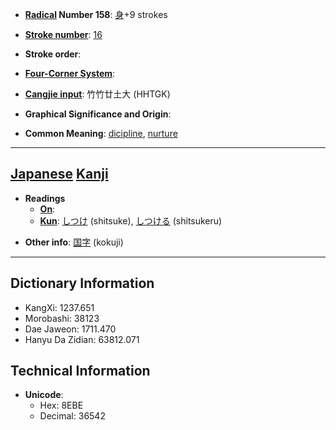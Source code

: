 * '''[[Wiktionary:Chinese radical index| Radical]] Number 158''': [[Wiktionary:Chinese radical index 身|身]]+9 strokes

* '''[[Wiktionary:Chinese total strokes index|Stroke number]]''': [[Wiktionary:Chinese total strokes index 16|16]]

* '''Stroke order''': 

* '''[[Wiktionary:Chinese four corner index|Four-Corner System]]''': 

* '''[[Wiktionary:Chinese Cangjie index|Cangjie input]]''': 竹竹廿土大 (HHTGK)

* '''Graphical Significance and Origin''': 

* '''Common Meaning''': [[dicipline]], [[nurture]]

----

== [[Japanese]] [[Kanji]] ==

* '''Readings'''
** '''[[On]]''': 
** '''[[Kun]]''': [[しつけ]] (shitsuke), [[しつける]] (shitsukeru)

* '''Other info''': [[国字]] (kokuji) 

----

== Dictionary Information ==

* KangXi: 1237.651
* Morobashi: 38123
* Dae Jaweon: 1711.470
* Hanyu Da Zidian: 63812.071

== Technical Information ==

* '''Unicode''':
** Hex: 8EBE
** Decimal: 36542